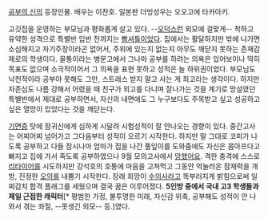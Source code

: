 [[공부의 신]]의 등장인물. 배우는 이찬호. 일본판 더빙성우는 오오고에 타카아키.

고깃집을 운영하는 부모님과 평화롭게 살고 있다. --[[오덕]]스런 외모에 걸맞게-- 착하고 유약한 성격으로 특별반 입반 전까지는 [[빵셔틀]]이었다. 집에서는 활달하지만 밖에 나가면 소심해지고 자기주장이라곤 없어서, 주위에 있는지 없는지 아무도 깨닫지 못하는 존재감 제로의 학생이다. 꼴통이라는 병문고에서 그나마 공부를 하려는 의욕은 있어보이나 딱히 목표도 없으며 소극적이어서 그 의욕을 표현 못하고 성적은 늘 하위권이었다. 부모님도 낙천적이라 공부야 못해도 그만, 스트레스 받지 말고 사는 게 최고라는 생각이다. 하지만 자존심도 나름 강해서 어렸을 때 친구가 외고를 다니며 잘나가는 것을 계기로 망설였던 특별반에서 제대로 공부하면서, 자신의 내면에도 그 누구보다도 주목받고 싶고 성공하고 싶은 열망이 있었다는 것을 깨닫는다.

[[기면증]] 탓에 잠귀신에게 심하게 시달려 시험성적이 잘 안나오는 경향이 있다. 중간고사는 어찌어찌 넘어가고 그다음부터 성적이 오르기 시작한다. 하지만 말 그대로 코피가 나도록 공부하고 다들 잠시나마 엄마가 집을 나간 풀잎이를 도와줌에도 자신은 몸아프다고 빠지고 집에 가서 죽도록 공부하였으나 9월 모의고사에서 [[망했어요]]. 격한 충격에 스스로 [[리타이어]]를 시도하지만 강석호의 호통에 마음을 고쳐먹고 그동안 억눌러온 잠재력을 개방, 진정한 [[오의]]를 내뿜기 시작한다. 장래 희망이 [[수의사]]라고 똑부러지게 밝힘으로써 일찌감치 합격 플래그를 세웠으며 결국 꿈은 이루어졌다. '''5인방 중에서 국내 고3 학생들과 제일 근접한 캐릭터'''[* 평범한 가정, 불투명한 미래, 자신감 위축, 공부해도 성적이 안 나와서 겪는 좌절, --못생긴 외모-- 등.]였다.
